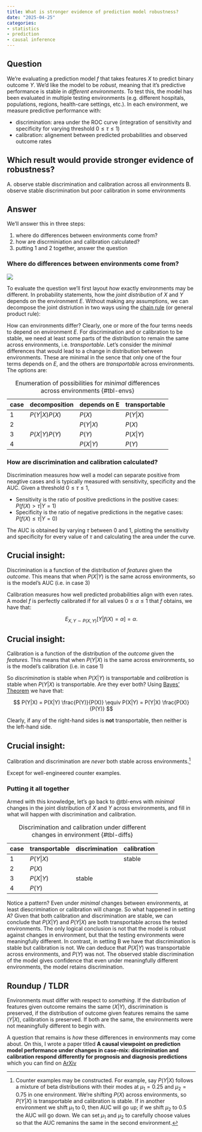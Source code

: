 ```yaml
---
title: What is stronger evidence of prediction model robustness?
date: "2025-04-25"
categories:
- statistics 
- prediction
- causal inference
---
```


## Question

We're evaluating a prediction model $f$ that takes features $X$ to predict binary outcome $Y$.
We'd like the model to be *robust*, meaning that it's predictive performance is stable in *different environments*.
To test this, the model has been evaluated in multiple testing environments (e.g. different hospitals, populations, regions, health-care settings, etc.).
In each environment, we measure predictive performance with:

- discrimination: area under the ROC curve (integration of sensitivity and specificity for varying threshold $0 \leq \tau \leq 1$)
- calibration: alignement between predicted probabilities and observed outcome rates

:::{.callout-tip}


## Which result would provide stronger evidence of robustness?

A. observe stable discrimination and calibration across all environments
B. observe stable discrimination but poor calibration in some environments


:::

## Answer

We'll answer this in three steps:

1. where do differences between environments come from?
2. how are discrminiation and calibration calculated?
3. putting 1 and 2 together, answer the question

### Where do differences between environments come from?

![](min-transport.png)

To evaluate the question we'll first layout *how* exactly environments may be different. In probability statements, how the *joint distribution* of $X$ and $Y$ depends on the environment $E$.
Without making any assumptions, we can decompose the joint distriution in two ways using the [chain rule](https://en.wikipedia.org/wiki/Chain_rule_(probability)) (or general product rule):

\begin{align*}
  P_E(X,Y) &= P_E(Y|X)P_E(X) \\
           &= P_E(X|Y)P_E(Y)
\end{align*}

How can environments differ? Clearly, one or more of the four terms needs to depend on environment $E$.
For discrimination and or calibration to be stable, we need at least some parts of the distribution to remain the same across environments, i.e. *transportable*.
Let's consider the *minimal* differences that would lead to a change in distribution between environments.
These are minimal in the sence that only one of the four terms depends on $E$, and the others are *transportable* across environments.
The options are:

| case | decomposition  | depends on E  | transportable |
|------|----------------|---------------|---------------|
| 1    | $P(Y|X)P(X)$   | $P(X)$        | $P(Y|X)$      |
| 2    |                | $P(Y|X)$      | $P(X)$        |
| 3    | $P(X|Y)P(Y)$   | $P(Y)$        | $P(X|Y)$      |
| 4    |                | $P(X|Y)$      | $P(Y)$        |

: Enumeration of possibilities for *minimal* differences across environments {#tbl-envs}


### How are discrimination and calibration calculated?

Discrimination measures how well a model can separate positive from neagtive cases and is typically measured with sensitivity, specificity and the AUC.
Given a threshold $0 \leq \tau \leq 1$,

  - Sensitivity is the ratio of positive predictions in the positive cases: $P(f(X) > \tau | Y=1)$
  - Specificity is the ratio of negative predictions in the negative cases: $P(f(X) \leq \tau | Y=0)$

The AUC is obtained by varying $\tau$ between 0 and 1, plotting the sensitivity and specificity for every value of $\tau$ and calculating the area under the curve.

:::{.callout-tip}

## Crucial insight:

Discrimination is a function of the distribution of *features* given the *outcome*.
This means that when $P(X|Y)$ is the same across environments, so is the model's AUC (i.e. in case 3)
:::

Calibration measures how well predicted probabilities align with even rates.
A model $f$ is perfectly calibrated if for all values $0 \leq \alpha \leq 1$ that $f$ obtains, we have that:

$$
  E_{X,Y \sim P(X,Y)}[Y|f(X)=\alpha]=\alpha.
$$

:::{.callout-tip}

## Crucial insight:

Calibration is a function of the distribution of the *outcome* given the *features*.
This means that when $P(Y|X)$ is the same across environments, so is the model's calibration (i.e. in case 1)
:::

So *discrimination* is stable when $P(X|Y)$ is transportable and *calibration* is stable when $P(Y|X)$ is transportable.
Are they ever both? Using [Bayes' Theorem](https://en.wikipedia.org/wiki/Bayes%27_theorem#Statement_of_theorem) we have that:

$$
P(Y|X) = P(X|Y) \frac{P(Y)}{P(X)} \equiv P(X|Y) = P(Y|X) \frac{P(X)}{P(Y)} 
$$

Clearly, if any of the right-hand sides is **not** transportable, then neither is the left-hand side.

:::{.callout-tip}

## Crucial insight:

Calibration and discrimination are *never* both stable across environments.[^1]

:::

Except for well-engineered counter examples.

[^1]: Counter examples may be constructed. For example, say $P(Y|X)$ follows a mixture of beta distributions with their modes at $\mu_1 = 0.25$ and $\mu_2 = 0.75$ in one environment. We're shifting $P(X)$ across environments, so $P(Y|X)$ is transportable and calibration is stable. If in another environment we shift $\mu_1$ to 0, then AUC will go up; if we shift $\mu_2$ to 0.5 the AUC will go down. We can set $\mu_1$ and $\mu_2$ to carefully choose values so that the AUC remanins the same in the second environment.

### Putting it all together

Armed with this knowledge, let's go back to @tbl-envs with *minimal* changes in the joint distribution of $X$ and $Y$ across environments, and fill in what will happen with discrimination and calibration.

| case | transportable | discrimination | calibration |
|------|---------------|----------------|-------------|
| 1    | $P(Y|X)$      | | stable      |         
| 2    | $P(X)$        | | |
| 3    | $P(X|Y)$      | stable | |
| 4    | $P(Y)$        | | |

: Discrimination and calibration under different changes in environment {#tbl-diffs}

Notice a pattern? Even under *minimal* changes between environments, at least diescrimination or calibration will change.
So what happened in setting A? Given that both calibration and discrimination are stable, we can conclude that $P(X|Y)$ and $P(Y|X)$ are both transportable across the tested environments. The only logical conclusion is not that the model is robust against changes in environment, but that the testing environments were meaningfully different.
In contrast, in setting B we have that discrimination is stable but calibration is not. We can deduce that $P(X|Y)$ was transportable across environments, and $P(Y)$ was not. The observed stable discrimination of the model gives confidence that even under meaningfully different environments, the model retains discrimination.

## Roundup / TLDR

Environments must differ with respect to *something*. If the distribution of features given outcome remains the same ($X|Y$), discrimination is preserved, if the distribution of outcome given features remains the same ($Y|X$), calibration is preserved. If both are the same, the environments were not meaningfully different to begin with.

A question that remains is *how* these differences in environments may come about.
On this, I wrote a paper titled **A causal viewpoint on prediction model performance under changes in case-mix: discrimination and calibration respond differently for prognosis and diagnosis predictions** which you can find on [ArXiv](https://arxiv.org/abs/2409.01444v3)


